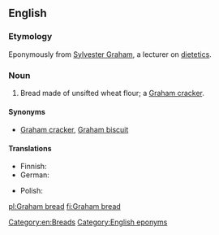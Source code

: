 ==English==

===Etymology===
Eponymously from [[w:Sylvester Graham|Sylvester Graham]], a lecturer on [[dietetics]].

===Noun===
{{en-noun|head=[[Graham]] [[bread]]}}

# {{context|US|regional|lang=en}} Bread made of unsifted wheat flour; a [[Graham cracker]].

====Synonyms====
* [[Graham cracker]], [[Graham biscuit]]

====Translations====
{{trans-top|bread made of unsifted wheat flour}}
* Finnish: {{t|fi|grahamleipä}}
* German: {{t|de|Grahambrot|n}}
{{trans-mid}}
* Polish: {{t+|pl|graham|m}}
{{trans-bottom}}

[[Category:en:Breads]]
[[Category:English eponyms]]

[[pl:Graham bread]]
[[fi:Graham bread]]